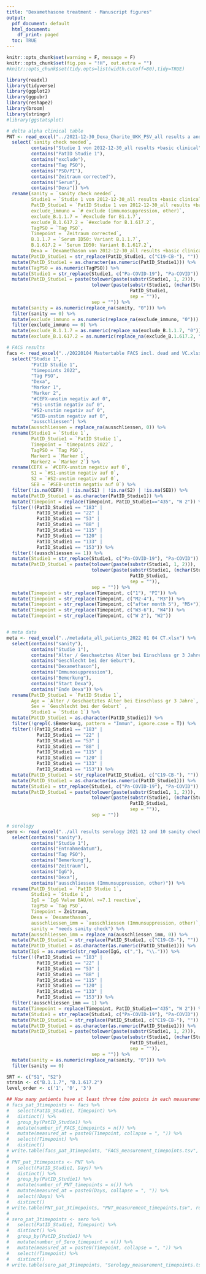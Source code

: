 ```yaml
---
title: "Dexamethasone treatment - Manuscript figures"
output:
  pdf_document: default
  html_document:
    df_print: paged
  toc: TRUE
---
```


```r
knitr::opts_chunk$set(warning = F, message = F)
knitr::opts_chunk$set(fig.pos = "!H", out.extra = "")
#knitr::opts_chunk$set(tidy.opts=list(width.cutoff=80),tidy=TRUE)

```

```r
library(readxl)
library(tidyverse)
library(ggplot2)
library(ggpubr)
library(reshape2)
library(broom)
library(stringr)
#library(ggstatsplot)
```


```r
# delta alpha clinical table
PNT <- read_excel("../2021-12-30_Dexa_Charite_UKK_PSV_all results a and d sanity check pending.xlsx") %>% 
  select(`sanity check needed`,
         contains("Studie 1 von 2012-12-30_all results +basic clinical"),
         contains("PatID Studie 1"),
         contains("exclude"),
         contains("Tag PSO"),
         contains("PSO/PI"),
         contains("Zeitraum corrected"),
         contains("Serum"),
         contains("Dexa")) %>% 
  rename(sanity = `sanity check needed`,
         Studie1 = `Studie 1 von 2012-12-30_all results +basic clinical`,
         PatID_Studie1 = `PatID Studie 1 von 2012-12-30_all results +basic clinical`, 
         exclude_immuno = `# exclude (immunosuppression, other)`,
         exclude_B.1.1.7 = `#exclude for B1.1.7`,
         exclude_B.1.617.2 = `#exclude for B.1.617.2`,
         TagPSO = `Tag PSO`,
         Timepoint = `Zeitraum corrected`,
         B.1.1.7 = `Serum ID50: Variant B.1.1.7`, 
         B.1.617.2 = `Serum ID50: Variant B.1.617.2`,
         Dexa = `Dexamethason von 2012-12-30_all results +basic clinical`) %>%
  mutate(PatID_Studie1 = str_replace(PatID_Studie1, c("C19-CB-"), "")) %>% 
  mutate(PatID_Studie1 = as.character(as.numeric(PatID_Studie1))) %>% 
  mutate(TagPSO = as.numeric(TagPSO)) %>%
  mutate(Studie1 = str_replace(Studie1, c("Pa-COVID-19"), "Pa-COVID")) %>% 
  mutate(PatID_Studie1 = paste(tolower(paste(substr(Studie1, 1, 2))), 
                               tolower(paste(substr(Studie1, (nchar(Studie1)-1), nchar(Studie1)), 
                                             PatID_Studie1, 
                                             sep = "")),
                               sep = "")) %>%
  mutate(sanity = as.numeric(replace_na(sanity, "0"))) %>% 
  filter(sanity == 0) %>% 
  mutate(exclude_immuno = as.numeric(replace_na(exclude_immuno, "0"))) %>% 
  filter(exclude_immuno == 0) %>% 
  mutate(exclude_B.1.1.7 = as.numeric(replace_na(exclude_B.1.1.7, "0"))) %>% 
  mutate(exclude_B.1.617.2 = as.numeric(replace_na(exclude_B.1.617.2, "0")))

# FACS results
facs <- read_excel("../20220104 Mastertable FACS incl. dead and VC.xlsx") %>% 
  select("Studie 1", 
         "PatID Studie 1", 
         "timepoints 2022", 
         "Tag PSO", 
         "Dexa", 
         "Marker 1", 
         "Marker 2", 
         "#CEFX-unstim negativ auf 0", 
         "#S1-unstim negativ auf 0", 
         "#S2-unstim negativ auf 0", 
         "#SEB-unstim negativ auf 0",
         "ausschliessen") %>%
  mutate(ausschliessen = replace_na(ausschliessen, 0)) %>% 
  rename(Studie1 = `Studie 1`, 
         PatID_Studie1 = `PatID Studie 1`, 
         Timepoint = `timepoints 2022`,
         TagPSO = `Tag PSO`, 
         Marker1 = `Marker 1`, 
         Marker2 = `Marker 2`) %>%
  rename(CEFX = `#CEFX-unstim negativ auf 0`, 
         S1 = `#S1-unstim negativ auf 0`, 
         S2 = `#S2-unstim negativ auf 0`, 
         SEB = `#SEB-unstim negativ auf 0`) %>%
  filter(!is.na(CEFX) | !is.na(S1) | !is.na(S2) | !is.na(SEB)) %>%
  mutate(PatID_Studie1 = as.character(PatID_Studie1)) %>% 
  mutate(Timepoint = replace(Timepoint, PatID_Studie1=="435", "W 2")) %>% 
  filter(!(PatID_Studie1 == "183" | 
           PatID_Studie1 == "22" | 
           PatID_Studie1 == "53" | 
           PatID_Studie1 == "88" | 
           PatID_Studie1 == "115" | 
           PatID_Studie1 == "120" | 
           PatID_Studie1 == "133" | 
           PatID_Studie1 == "153")) %>% 
  filter(!(ausschliessen == 1)) %>% 
  mutate(Studie1 = str_replace(Studie1, c("Pa-COVID-19"), "Pa-COVID")) %>% 
  mutate(PatID_Studie1 = paste(tolower(paste(substr(Studie1, 1, 2))), 
                               tolower(paste(substr(Studie1, (nchar(Studie1)-1), nchar(Studie1)), 
                                             PatID_Studie1, 
                                             sep = "")),
                               sep = "")) %>% 
  mutate(Timepoint = str_replace(Timepoint, c("1"), "PI")) %>% 
  mutate(Timepoint = str_replace(Timepoint, c("M2-4"), "M3")) %>% 
  mutate(Timepoint = str_replace(Timepoint, c("after month 5"), "M5+")) %>% 
  mutate(Timepoint = str_replace(Timepoint, c("W3-6"), "W4")) %>% 
  mutate(Timepoint = str_replace(Timepoint, c("W 2"), "W2"))


# meta data
meta <- read_excel("../metadata_all_patients_2022 01 04 CT.xlsx") %>%
  select(contains("sanity"),
         contains("Studie 1"),
         contains("Alter / Geschaetztes Alter bei Einschluss gr 3 Jahre"),
         contains("Geschlecht bei der Geburt"),
         contains("Dexamethason"),
         contains("Immunosuppression"),
         contains("Bemerkung"),
         contains("Start Dexa"),
         contains("Ende Dexa")) %>% 
  rename(PatID_Studie1 = `PatID Studie 1`, 
         Age = `Alter / Geschaetztes Alter bei Einschluss gr 3 Jahre`, 
         Sex = `Geschlecht bei der Geburt` ,
         Studie1 = `Studie 1`) %>%
  mutate(PatID_Studie1 = as.character(PatID_Studie1)) %>% 
  filter(!grepl(.$Bemerkung, pattern = "Immun", ignore.case = T)) %>% 
  filter(!(PatID_Studie1 == "183" | 
           PatID_Studie1 == "22" | 
           PatID_Studie1 == "53" | 
           PatID_Studie1 == "88" | 
           PatID_Studie1 == "115" | 
           PatID_Studie1 == "120" | 
           PatID_Studie1 == "133" | 
           PatID_Studie1 == "153")) %>% 
  mutate(PatID_Studie1 = str_replace(PatID_Studie1, c("C19-CB-"), "")) %>%
  mutate(PatID_Studie1 = as.character(as.numeric(PatID_Studie1))) %>% 
  mutate(Studie1 = str_replace(Studie1, c("Pa-COVID-19"), "Pa-COVID")) %>% 
  mutate(PatID_Studie1 = paste(tolower(paste(substr(Studie1, 1, 2))), 
                               tolower(paste(substr(Studie1, (nchar(Studie1)-1), nchar(Studie1)), 
                                             PatID_Studie1, 
                                             sep = "")),
                               sep = ""))

# serology
sero <- read_excel("../all results serology 2021 12 and 10 sanity checks CT 22 01 04.xlsx") %>% 
  select(contains("sanity"),
         contains("Studie 1"),
         contains("Entnahmedatum"),
         contains("Tag PSO"),
         contains("Bemerkung"),
         contains("Zeitraum"),
         contains("IgG"),
         contains("Dexa"),
         contains("ausschliessen (Immunsuppression, other)")) %>% 
  rename(PatID_Studie1 = `PatID Studie 1`,
         Studie1 = `Studie 1`,
         IgG = `IgG Value BAU/ml >=7.1 reactive`,
         TagPSO = `Tag PSO`, 
         Timepoint = Zeitraum, 
         Dexa = `Dexamethason`,
         ausschliessen_imm = `ausschliessen (Immunsuppression, other)`,
         sanity = "needs sanity check") %>% 
  mutate(ausschliessen_imm = replace_na(ausschliessen_imm, 0)) %>%
  mutate(PatID_Studie1 = str_replace(PatID_Studie1, c("C19-CB-"), "")) %>% 
  mutate(PatID_Studie1 = as.character(as.numeric(PatID_Studie1))) %>% 
  mutate(IgG = as.numeric(str_replace(IgG, c(","), "\\."))) %>% 
  filter(!(PatID_Studie1 == "183" | 
           PatID_Studie1 == "22" | 
           PatID_Studie1 == "53" | 
           PatID_Studie1 == "88" | 
           PatID_Studie1 == "115" | 
           PatID_Studie1 == "120" | 
           PatID_Studie1 == "133" | 
           PatID_Studie1 == "153")) %>% 
  filter(!ausschliessen_imm == 1) %>% 
  mutate(Timepoint = replace(Timepoint, PatID_Studie1=="435", "W 2")) %>% 
  mutate(Studie1 = str_replace(Studie1, c("Pa-COVID-19"), "Pa-COVID")) %>% 
  mutate(PatID_Studie1 = str_replace(PatID_Studie1, c("C19-CB-"), "")) %>%
  mutate(PatID_Studie1 = as.character(as.numeric(PatID_Studie1))) %>% 
  mutate(PatID_Studie1 = paste(tolower(paste(substr(Studie1, 1, 2))), 
                               tolower(paste(substr(Studie1, (nchar(Studie1)-1), nchar(Studie1)), 
                                             PatID_Studie1, 
                                             sep = "")),
                               sep = "")) %>% 
  mutate(sanity = as.numeric(replace_na(sanity, "0"))) %>% 
  filter(sanity == 0)

SRT <- c("S1", "S2")
strain <- c("B.1.1.7", "B.1.617.2")
level_order <- c('1', '0', '3')

## How many patients have at least three time points in each measurement.
# facs_pat_3timepoints <- facs %>%
#   select(PatID_Studie1, Timepoint) %>%
#   distinct() %>%
#   group_by(PatID_Studie1) %>%
#   mutate(number_of_FACS_timepoints = n()) %>%
#   mutate(measured_at = paste0(Timepoint, collapse = ", ")) %>%
#   select(!Timepoint) %>%
#   distinct()
# write.table(facs_pat_3timepoints, "FACS_measurement_timepoints.tsv", row.names = F, quote = F, sep = "\t")
# 
# PNT_pat_3timepoints <- PNT %>%
#   select(PatID_Studie1, Days) %>%
#   distinct() %>%
#   group_by(PatID_Studie1) %>%
#   mutate(number_of_PNT_timepoints = n()) %>%
#   mutate(measured_at = paste0(Days, collapse = ", ")) %>%
#   select(!Days) %>%
#   distinct()
# write.table(PNT_pat_3timepoints, "PNT_measurement_timepoints.tsv", row.names = F, quote = F, sep = "\t")
# 
# sero_pat_3timepoints <- sero %>%
#   select(PatID_Studie1, Timepoint) %>%
#   distinct() %>%
#   group_by(PatID_Studie1) %>%
#   mutate(number_of_Sero_timepoint = n()) %>%
#   mutate(measured_at = paste0(Timepoint, collapse = ", ")) %>%
#   select(!Timepoint) %>%
#   distinct()
# write.table(sero_pat_3timepoints, "Serology_measurement_timepoints.tsv", row.names = F, quote = F, sep = "\t")

```

